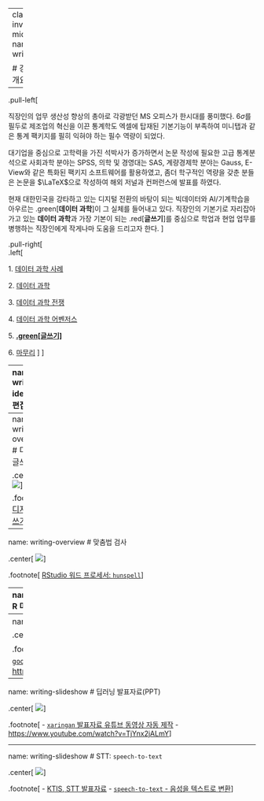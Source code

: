 
---
class: inverse, middle
name: writing

# 강의 개요

-----------------------------------

.pull-left[

직장인의 업무 생산성 향상의 총아로 각광받던 MS 오피스가 한시대를 풍미했다. 
$6\sigma$를 필두로 제조업의 혁신을 이끈 통계학도 엑셀에 탑재된 기본기능이 부족하여 미니탭과 같은 통계 팩키지를 필히 익혀야 하는 필수 역량이 되었다.

대기업을 중심으로 고학력을 가진 석박사가 증가하면서 논문 작성에 필요한 고급 통계분석으로 사회과학 분야는 SPSS, 의학 및 경영대는 SAS, 계량경제학 분야는 Gauss, E-View와 같은 특화된 팩키지 소프트웨어를 활용하였고, 좀더 학구적인 역량을 갖춘 분들은 논문을 $\LaTeX$으로 작성하여 해외 저널과 컨퍼런스에 발표를 하였다.

현재 대한민국을 강타하고 있는 디지털 전환의 바탕이 되는 빅데이터와 AI/기계학습을 아우르는 .green[**데이터 과학**]이 그 실체를 들어내고 있다. 직장인의 기본기로 자리잡아가고 있는 **데이터 과학**과 가장 기본이 되는 .red[**글쓰기**]를 중심으로 학업과 현업 업무를 병행하는 직장인에게 작게나마 도움을 드리고자 한다.
]

.pull-right[   
.left[

1\. [데이터 과학 사례](#data-science-case)

2\. [데이터 과학](#data-science)

3\. [데이터 과학 전쟁](#language-war)

4\. [데이터 과학 어벤저스](#data-science-avengers)

5\. **[.green[글쓰기]](#writing)**

6\. [마무리](#goodbye) 
]
] <!--end of right-column-->


---
name: writing-ide
# 문서 편집기

.center[
<img src="fig/document-ide.png" />
]

.footnote[
[문서 편집기](https://statkclee.github.io/latex/document-ide.html)
]

---
name: writing-overview
# 디지털 글쓰기

.center[
<img src="fig/writing-overview.png" />
]

.footnote[
[디지털 글쓰기](https://statkclee.github.io/latex/latex-writing.html)
]

---
name: writing-overview
# 맞춤법 검사

.center[
<img src="fig/rstudio-spelling.png" />
]

.footnote[
[RStudio 워드 프로세서: `hunspell`](https://statkclee.github.io/comp_document/cd-rstudio-wp.html)
]

---
name: writing-birds-eye-view
# R 마크다운 생태계

.center[
<img src="fig/rmarkdown-ecosystem.png" />
]

.footnote[
[R마크다운 콘텐츠: 웹사이트, 블로그, 포트폴리오 등](https://statkclee.github.io/comp_document/cd-netlify.html)
]

---
name: writing-resume
# 이력서

.center[
<img src="fig/writing-resume.png" />
]

.footnote[
- [이력서 자동화: `css` + `googlesheets4` + 웹사이트](https://statkclee.github.io/comp_document/ds-resume-automation.html)
- <https://statkclee.github.io/resume/>
]

---
name: writing-slideshow
# 딥러닝 발표자료(PPT)

.center[
<img src="fig/writing-slideshow.png" />
]

.footnote[
- [`xaringan` 발표자료 유튜브 동영상 자동 제작](https://statkclee.github.io/deep-learning/r-xaringan-ari.html)
- <https://www.youtube.com/watch?v=TjYnx2jALmY>
]

---
name: writing-slideshow
# STT: `speech-to-text`

.center[
<img src="fig/writing-stt.png" />
]

.footnote[
- [KTIS, STT 발표자료](https://statkclee.github.io/ds-authoring/ds-ktis-2021.html#39)
- [`speech-to-text` - 음성을 텍스트로 변환](https://statkclee.github.io/deep-learning/r-stt.html)
]


